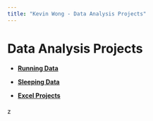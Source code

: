 ```yaml
---
title: "Kevin Wong - Data Analysis Projects"
---
```


<h1>Data Analysis Projects</h1>

<h4>
* [Running Data](running.html)

* [Sleeping Data](sleep.html)

* [Excel Projects](excel.html)
</h4>

z
